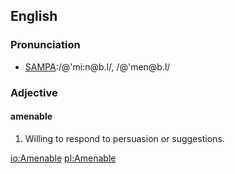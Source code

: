 ==English==

===Pronunciation===
*[[Pronunciation guide|SAMPA]]:/@'mi:n@b.l/, /@'men@b.l/

===Adjective===
====amenable====
#Willing to respond to persuasion or suggestions.

[[io:Amenable]]
[[pl:Amenable]]